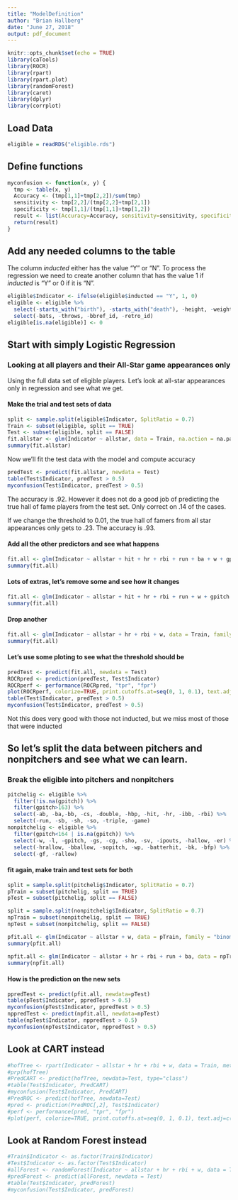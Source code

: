 ```yaml
---
title: "ModelDefinition"
author: "Brian Hallberg"
date: "June 27, 2018"
output: pdf_document
---
```


```r
knitr::opts_chunk$set(echo = TRUE)
library(caTools)
library(ROCR)
library(rpart)
library(rpart.plot)
library(randomForest)
library(caret)
library(dplyr)
library(corrplot)
```
## Load Data


```r
eligible = readRDS("eligible.rds")
```
##  Define functions

```r
myconfusion <- function(x, y) {
  tmp <- table(x, y)
  Accuracy <- (tmp[1,1]+tmp[2,2])/sum(tmp)
  sensitivity <- tmp[2,2]/(tmp[2,2]+tmp[2,1])
  specificity <- tmp[1,1]/(tmp[1,1]+tmp[1,2])
  result <- list(Accuracy=Accuracy, sensitivity=sensitivity, specificity=specificity)
  return(result)
}
```

##  Add any needed columns to the table

The column *inducted* either has the value "Y" or "N".  To process the regression we need to create another column that has the value 1 if *inducted* is "Y" or 0 if it is "N".

```r
eligible$Indicator <- ifelse(eligible$inducted == "Y", 1, 0)
eligible <- eligible %>%
  select(-starts_with("birth"), -starts_with("death"), -height, -weight) %>%
  select(-bats, -throws, -bbref_id, -retro_id)
eligible[is.na(eligible)] <- 0
```

##  Start with simply Logistic Regression


###  Looking at all players and their All-Star game appearances only

Using the full data set of eligible players.  Let's look at all-star appearances only in regression and see what we get.

####  Make the trial and test sets of data

```r
split <- sample.split(eligible$Indicator, SplitRatio = 0.7)
Train <- subset(eligible, split == TRUE)
Test <- subset(eligible, split == FALSE)
fit.allstar <- glm(Indicator ~ allstar, data = Train, na.action = na.pass, family = "binomial")
summary(fit.allstar)

```
Now we'll fit the test data with the model and compute accuracy

```r
predTest <- predict(fit.allstar, newdata = Test)
table(Test$Indicator, predTest > 0.5)
myconfusion(Test$Indicator, predTest > 0.5)
```

The accuracy is .92.  However it does not do a good job of predicting the true hall of fame players from the test set.  Only correct on .14 of the cases.

If we change the threshold to 0.01, the true hall of famers from all star appearances only gets to .23.  The accuracy is .93.

#### Add all the other predictors and see what happens

```r
fit.all <- glm(Indicator ~ allstar + hit + hr + rbi + run + ba + w + gpitch + sopitch, data = Train, family = "binomial")
summary(fit.all)
```

####  Lots of extras, let's remove some and see how it changes

```r
fit.all <- glm(Indicator ~ allstar + hit + hr + rbi + run + w + gpitch + sopitch, data = Train, family = "binomial")
summary(fit.all)
```

####  Drop another



```r
fit.all <- glm(Indicator ~ allstar + hr + rbi + w, data = Train, family = "binomial")
summary(fit.all)
```

#### Let's use some ploting to see what the threshold should be

```r
predTest <- predict(fit.all, newdata = Test)
ROCRpred <- prediction(predTest, Test$Indicator)
ROCRperf <- performance(ROCRpred, "tpr", "fpr")
plot(ROCRperf, colorize=TRUE, print.cutoffs.at=seq(0, 1, 0.1), text.adj=c(-0.2, 1.7))
table(Test$Indicator, predTest > 0.5)
myconfusion(Test$Indicator, predTest > 0.5)
```

Not this does very good with those not inducted, but we miss most of those that were inducted

## So let's split the data between pitchers and nonpitchers and see what we can learn.

### Break the eligible into pitchers and nonpitchers

```r

pitchelig <- eligible %>% 
  filter(!is.na(gpitch)) %>% 
  filter(gpitch>163) %>%
  select(-ab, -ba,-bb, -cs, -double, -hbp, -hit, -hr, -ibb, -rbi) %>%
  select(-run, -sb, -sh, -so, -triple, -game)
nonpitchelig <- eligible %>% 
  filter(gpitch<164 | is.na(gpitch)) %>%
  select(-w, -l, -gpitch, -gs, -cg, -sho, -sv, -ipouts, -hallow, -er) %>%
  select(-hrallow, -bballow, -sopitch, -wp, -batterhit, -bk, -bfp) %>%
  select(-gf, -rallow)
```

#### fit again, make train and test sets for both

```r
split = sample.split(pitchelig$Indicator, SplitRatio = 0.7)
pTrain = subset(pitchelig, split == TRUE)
pTest = subset(pitchelig, split == FALSE)

split = sample.split(nonpitchelig$Indicator, SplitRatio = 0.7)
npTrain = subset(nonpitchelig, split == TRUE)
npTest = subset(nonpitchelig, split == FALSE)

pfit.all <- glm(Indicator ~ allstar + w, data = pTrain, family = "binomial")
summary(pfit.all)

npfit.all <- glm(Indicator ~ allstar + hr + rbi + run + ba, data = npTrain, family = "binomial")
summary(npfit.all)

```

#### How is the prediction on the new sets

```r
ppredTest <- predict(pfit.all, newdata=pTest)
table(pTest$Indicator, ppredTest > 0.5)
myconfusion(pTest$Indicator, ppredTest > 0.5)
nppredTest <- predict(npfit.all, newdata=npTest)
table(npTest$Indicator, nppredTest > 0.5)
myconfusion(npTest$Indicator, nppredTest > 0.5)
```
##  Look at CART instead


```r
#hofTree <- rpart(Indicator ~ allstar + hr + rbi + w, data = Train, method="class", control=rpart.control(minbucket=25))
#prp(hofTree)
#PredCART <- predict(hofTree, newdata=Test, type="class")
#table(Test$Indicator, PredCART)
#myconfusion(Test$Indicator, PredCART)
#PredROC <- predict(hofTree, newdata=Test)
#pred <- prediction(PredROC[,2], Test$Indicator)
#perf <- performance(pred, "tpr", "fpr")
#plot(perf, colorize=TRUE, print.cutoffs.at=seq(0, 1, 0.1), text.adj=c(-0.2, 1.7))
```

##  Look at Random Forest instead

```r
#Train$Indicator <- as.factor(Train$Indicator)
#Test$Indicator <- as.factor(Test$Indicator)
#allForest <- randomForest(Indicator ~ allstar + hr + rbi + w, data = Train, nodesize=25, ntree=500, na.action = na.omit, importance=TRUE)
#predForest <- predict(allForest, newdata = Test)
#table(Test$Indicator, predForest)
#myconfusion(Test$Indicator, predForest)
```



